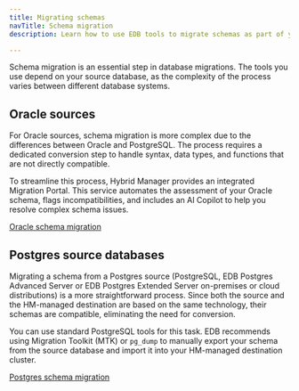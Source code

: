 ```yaml
---
title: Migrating schemas 
navTitle: Schema migration
description: Learn how to use EDB tools to migrate schemas as part of your database migration.

---
```


Schema migration is an essential step in database migrations. The tools you use depend on your source database, as the complexity of the process varies between different database systems.

## Oracle sources

For Oracle sources, schema migration is more complex due to the differences between Oracle and PostgreSQL. The process requires a dedicated conversion step to handle syntax, data types, and functions that are not directly compatible.

To streamline this process, Hybrid Manager provides an integrated Migration Portal. This service automates the assessment of your Oracle schema, flags incompatibilities, and includes an AI Copilot to help you resolve complex schema issues.

[Oracle schema migration](migration_portal)

## Postgres source databases

Migrating a schema from a Postgres source (PostgreSQL, EDB Postgres Advanced Server or EDB Postgres Extended Server on-premises or cloud distributions) is a more straightforward process. Since both the source and the HM-managed destination are based on the same technology, their schemas are compatible, eliminating the need for conversion.

You can use standard PostgreSQL tools for this task. EDB recommends using Migration Toolkit (MTK) or `pg_dump` to manually export your schema from the source database and import it into your HM-managed destination cluster.

[Postgres schema migration](postgres)
